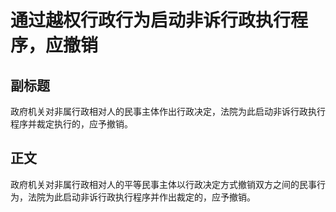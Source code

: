 # 通过越权行政行为启动非诉行政执行程序，应撤销
## 副标题
政府机关对非属行政相对人的民事主体作出行政决定，法院为此启动非诉行政执行程序并裁定执行的，应予撤销。
## 正文
政府机关对非属行政相对人的平等民事主体以行政决定方式撤销双方之间的民事行为，法院为此启动非诉行政执行程序并作出裁定的，应予撤销。